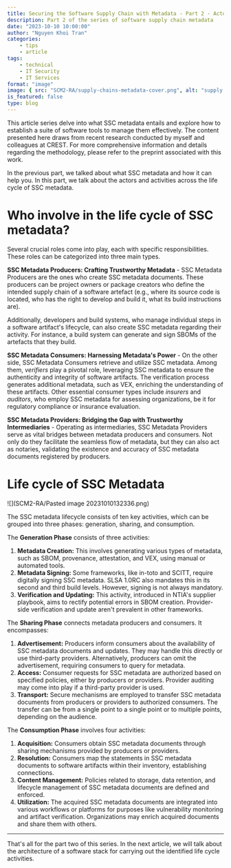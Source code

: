 ```yaml
---
title: Securing the Software Supply Chain with Metadata - Part 2 - Actors and Activities
description: Part 2 of the series of software supply chain metadata
date: "2023-10-10 10:00:00"
author: "Nguyen Khoi Tran"
categories:
    - tips
    - article
tags:
    - technical
    - IT Security
    - IT Services
format: "image"
image: { src: "SCM2-RA/supply-chains-metadata-cover.png", alt: "supply chain" }
is_featured: false
type: blog
---
```



This article series delve into what SSC metadata entails and explore how to establish a suite of software tools to manage them effectively. The content presented here draws from recent research conducted by myself and colleagues at CREST. For more comprehensive information and details regarding the methodology, please refer to the preprint associated with this work.

In the previous part, we talked about what SSC metadata and how it can help you. In this part, we talk about the actors and activities across the life cycle of SSC metadata. 

# Who involve in the life cycle of SSC metadata?

Several crucial roles come into play, each with specific responsibilities. These roles can be categorized into three main types.

**SSC Metadata Producers: Crafting Trustworthy Metadata** - SSC Metadata Producers are the ones who create SSC metadata documents. These producers can be project owners or package creators who define the intended supply chain of a software artefact (e.g., where its source code is located, who has the right to develop and build it, what its build instructions are). 

Additionally, developers and build systems, who manage individual steps in a software artifact's lifecycle, can also create SSC metadata regarding their activity. For instance, a build system can generate and sign SBOMs of the artefacts that they build. 

**SSC Metadata Consumers: Harnessing Metadata's Power** - On the other side, SSC Metadata Consumers retrieve and utilize SSC metadata. Among them, *verifiers* play a pivotal role, leveraging SSC metadata to ensure the authenticity and integrity of software artifacts. The verification process generates additional metadata, such as VEX, enriching the understanding of these artifacts. Other essential consumer types include *insurers* and *auditors*, who employ SSC metadata for assessing organizations, be it for regulatory compliance or insurance evaluation.

**SSC Metadata Providers: Bridging the Gap with Trustworthy Intermediaries** - Operating as intermediaries, SSC Metadata Providers serve as vital bridges between metadata producers and consumers. Not only do they facilitate the seamless flow of metadata, but they can also act as notaries, validating the existence and accuracy of SSC metadata documents registered by producers.

# Life cycle of SSC Metadata

![](SCM2-RA/Pasted image 20231010132336.png)

The SSC metadata lifecycle consists of ten key activities, which can be grouped into three phases: generation, sharing, and consumption.

The **Generation Phase** consists of three activities:
1. **Metadata Creation:** This involves generating various types of metadata, such as SBOM, provenance, attestation, and VEX, using manual or automated tools. 
2. **Metadata Signing:** Some frameworks, like in-toto and SCITT, require digitally signing SSC metadata. SLSA 1.0RC also mandates this in its second and third build levels. However, signing is not always mandatory.
3. **Verification and Updating:** This activity, introduced in NTIA's supplier playbook, aims to rectify potential errors in SBOM creation. Provider-side verification and update aren't prevalent in other frameworks.

The **Sharing Phase** connects metadata producers and consumers. It encompasses:
1. **Advertisement:** Producers inform consumers about the availability of SSC metadata documents and updates. They may handle this directly or use third-party providers. Alternatively, producers can omit the advertisement, requiring consumers to query for metadata.
2. **Access:** Consumer requests for SSC metadata are authorized based on specified policies, either by producers or providers. Provider auditing may come into play if a third-party provider is used.
3. **Transport:** Secure mechanisms are employed to transfer SSC metadata documents from producers or providers to authorized consumers. The transfer can be from a single point to a single point or to multiple points, depending on the audience.

The **Consumption Phase** involves four activities:
1. **Acquisition:** Consumers obtain SSC metadata documents through sharing mechanisms provided by producers or providers.
2. **Resolution:** Consumers map the statements in SSC metadata documents to software artifacts within their inventory, establishing connections.
3. **Content Management:** Policies related to storage, data retention, and lifecycle management of SSC metadata documents are defined and enforced.
4. **Utilization:** The acquired SSC metadata documents are integrated into various workflows or platforms for purposes like vulnerability monitoring and artifact verification. Organizations may enrich acquired documents and share them with others.

_____
That's all for the part two of this series. In the next article, we will talk about the architecture of a software stack for carrying out the identified life cycle activities.